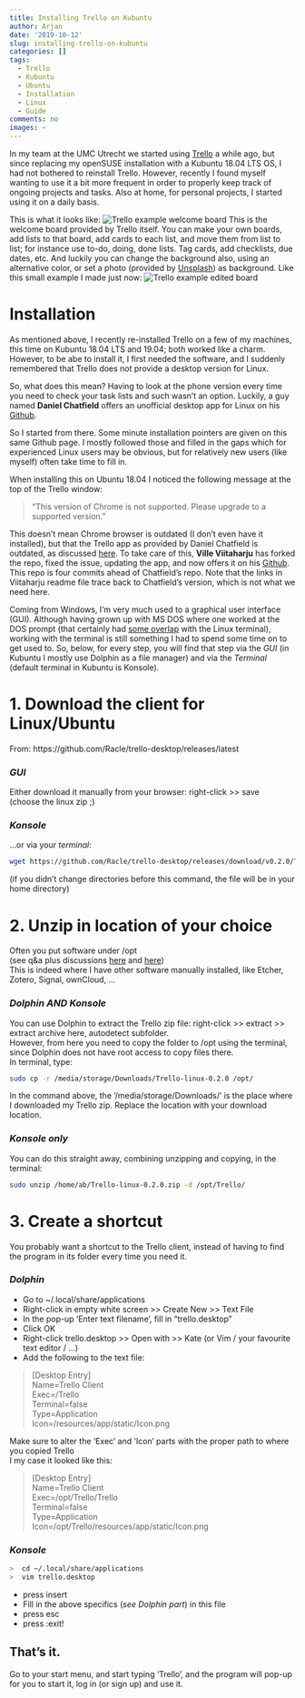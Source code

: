 ```yaml
---
title: Installing Trello on Kubuntu
author: Arjan
date: '2019-10-12'
slug: installing-trello-on-kubuntu
categories: []
tags:
  - Trello
  - Kubuntu
  - Ubuntu
  - Installation
  - Linux
  - Guide
comments: no
images: ~
---
```


In my team at the UMC Utrecht we started using [Trello][7] a while ago, but since replacing my openSUSE installation with a Kubuntu 18.04 LTS OS, I had not bothered to reinstall Trello. However, recently I found myself wanting to use it a bit more frequent in order to properly keep track of ongoing projects and tasks. Also at home, for personal projects, I started using it on a daily basis.  

This is what it looks like:
![Trello example welcome board](/post/2019-10-12-installing-trello-on-kubuntu_files/Trello_example.jpeg)
This is the welcome board provided by Trello itself. You can make your own boards, add lists to that board, add cards to each list, and move them from list to list; for instance use to-do, doing, done lists. Tag cards, add checklists, due dates, etc. And luckily you can change the background also, using an alternative color, or set a photo (provided by [Unsplash][7]) as background. Like this small example I made just now:
![Trello example edited board](/post/2019-10-12-installing-trello-on-kubuntu_files/Trello_example_edited.jpeg)


# Installation
As mentioned above, I recently re-installed Trello on a few of my machines, this time on Kubuntu 18.04 LTS and 19.04; both worked like a charm. However, to be abe to install it, I first needed the software, and I suddenly remembered that Trello does not provide a desktop version for Linux.  

So, what does this mean? Having to look at the phone version every time you need to check your task lists and such wasn't an option. Luckily, a guy named **Daniel Chatfield** offers an unofficial desktop app for Linux on his [Github][1].  

So I started from there. Some minute installation pointers are given on this same Github page. I mostly followed those and filled in the gaps which for experienced Linux users may be obvious, but for relatively new users (like myself) often take time to fill in.  

When installing this on Ubuntu 18.04 I noticed the following message at the top of the Trello window:  

> "This version of Chrome is not supported. Please upgrade to a supported version."  

This doesn't mean Chrome browser is outdated (I don't even have it installed), but that the Trello app as provided by Daniel Chatfield is outdated, as discussed [here][2]. To take care of this, **Ville Viitaharju** has forked the repo, fixed the issue, updating the app, and now offers it on his [Github][3]. This repo is four commits ahead of Chatfield's repo. Note that the links in Viitaharju readme file trace back to Chatfield's version, which is not what we need here.  

Coming from Windows, I'm very much used to a graphical user interface (GUI). Although having grown up with MS DOS where one worked at the DOS prompt (that certainly had [some overlap][4] with the Linux terminal), working with the terminal is still something I had to spend some time on to get used to. So, below, for every step, you will find that step via the *GUI* (in Kubuntu I mostly use Dolphin as a file manager) and via the *Terminal* (default terminal in Kubuntu is Konsole).  

# 1. Download the client for Linux/Ubuntu
From: https://github.com/Racle/trello-desktop/releases/latest  

### *GUI*
Either download it manually from your browser: right-click >> save  
(choose the linux zip ;)  

### *Konsole*
...or via your *terminal*:  
```bash
wget https://github.com/Racle/trello-desktop/releases/download/v0.2.0/Trello-linux-0.2.0.zip 
```

(if you didn't change directories before this command, the file will be in your home directory)  


# 2. Unzip in location of your choice
Often you put software under /opt  
(see q&a plus discussions [here][5] and [here][6])  
This is indeed where I have other software manually installed, like Etcher, Zotero, Signal, ownCloud, ...

### *Dolphin AND Konsole*
You can use Dolphin to extract the Trello zip file: right-click >> extract >> extract archive here, autodetect subfolder.  
However, from here you need to copy the folder to /opt using the terminal, since Dolphin does not have root access to copy files there.  
In terminal, type:  
```bash
sudo cp -r /media/storage/Downloads/Trello-linux-0.2.0 /opt/  
```
In the command above, the '/media/storage/Downloads/' is the place where I downloaded my Trello zip. Replace the location with your download location.

### *Konsole only*
You can do this straight away, combining unzipping and copying, in the terminal:  
```bash
sudo unzip /home/ab/Trello-linux-0.2.0.zip -d /opt/Trello/
```


# 3. Create a shortcut
You probably want a shortcut to the Trello client, instead of having to find the program in its folder every time you need it.  

### *Dolphin*
+ Go to ~/.local/share/applications  
+ Right-click in empty white screen >> Create New >> Text File  
+ In the pop-up 'Enter text filename', fill in "trello.desktop"  
+ Click OK  
+ Right-click trello.desktop >> Open with >> Kate (or Vim / your favourite text editor / ...)  
+ Add the following to the text file:  

>  [Desktop Entry]  
>  Name=Trello Client  
>  Exec=<path to the unzipped Trello folder>/Trello  
>  Terminal=false  
>  Type=Application  
>  Icon=<path to the unzipped Trello folder>/resources/app/static/Icon.png  
	
Make sure to alter the 'Exec' and 'Icon' parts with the proper path to where you copied Trello  
I my case it looked like this:  

>  [Desktop Entry]  
>  Name=Trello Client  
>  Exec=/opt/Trello/Trello  
>  Terminal=false  
>  Type=Application  
>  Icon=/opt/Trello/resources/app/static/Icon.png  

### *Konsole*
```bash
>  cd ~/.local/share/applications
>  vim trello.desktop
```
+ press insert  
+ Fill in the above specifics (*see Dolphin part*) in this file  
+ press esc  
+ press :exit!  


## **That's it.**  
Go to your start menu, and start typing 'Trello', and the program will pop-up for you to start it, log in (or sign up) and use it.  


[1]: https://github.com/danielchatfield/trello-desktop 
[2]: https://github.com/danielchatfield/trello-desktop/issues/60
[3]: https://github.com/Racle/trello-desktop
[4]: https://access.redhat.com/documentation/en-US/Red_Hat_Enterprise_Linux/4/html/Step_by_Step_Guide/ap-doslinux.html
[5]: https://askubuntu.com/questions/1148/when-installing-user-applications-where-do-best-practices-suggest-they-be-loc
[6]: https://askubuntu.com/questions/6897/where-to-install-programs
[7]: https://trello.com/
[7]: https://unsplash.com/